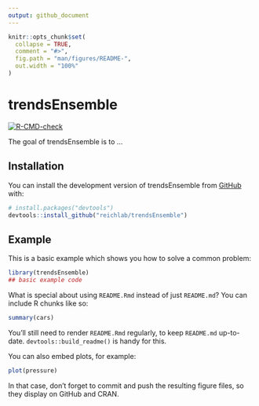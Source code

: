 ```yaml
---
output: github_document
---
```


<!-- README.md is generated from README.Rmd. Please edit that file -->

```r
knitr::opts_chunk$set(
  collapse = TRUE,
  comment = "#>",
  fig.path = "man/figures/README-",
  out.width = "100%"
)
```

# trendsEnsemble

<!-- badges: start -->
[![R-CMD-check](https://github.com/reichlab/trendsEnsemble/actions/workflows/R-CMD-check.yaml/badge.svg)](https://github.com/reichlab/trendsEnsemble/actions/workflows/R-CMD-check.yaml)
<!-- badges: end -->

The goal of trendsEnsemble is to ...

## Installation

You can install the development version of trendsEnsemble from [GitHub](https://github.com/) with:

``` r
# install.packages("devtools")
devtools::install_github("reichlab/trendsEnsemble")
```

## Example

This is a basic example which shows you how to solve a common problem:

```r
library(trendsEnsemble)
## basic example code
```

What is special about using `README.Rmd` instead of just `README.md`? You can include R chunks like so:

```r
summary(cars)
```

You'll still need to render `README.Rmd` regularly, to keep `README.md` up-to-date. `devtools::build_readme()` is handy for this.

You can also embed plots, for example:

```r
plot(pressure)
```

In that case, don't forget to commit and push the resulting figure files, so they display on GitHub and CRAN.
